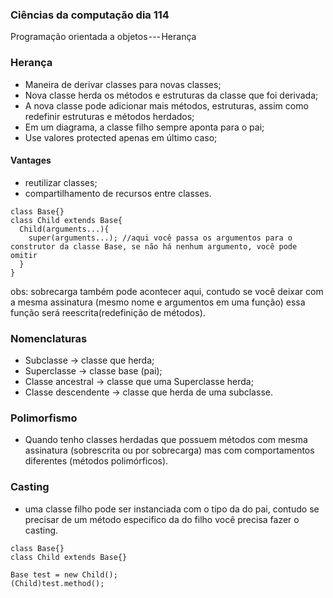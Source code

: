 




### Ciências da computação dia 114

Programação orientada a objetos --- Herança

### Herança

-   Maneira de derivar classes para novas classes;
-   Nova classe herda os métodos e estruturas da classe que foi
    derivada;
-   A nova classe pode adicionar mais métodos, estruturas, assim como
    redefinir estruturas e métodos herdados;
-   Em um diagrama, a classe filho sempre aponta para o pai;
-   Use valores protected apenas em último caso;

#### Vantages

-   reutilizar classes;
-   compartilhamento de recursos entre classes.

``` {code-block-mode="2" spellcheck="false" code-block-lang="java"}
class Base{}
class Child extends Base{
  Child(arguments...){
    super(arguments...); //aqui você passa os argumentos para o construtor da classe Base, se não há nenhum argumento, você pode omitir
  }
}
```

obs: sobrecarga também pode acontecer aqui, contudo se você deixar com a
mesma assinatura (mesmo nome e argumentos em uma função) essa função
será reescrita(redefinição de métodos).








### Nomenclaturas

-   Subclasse → classe que herda;
-   Superclasse → classe base (pai);
-   Classe ancestral → classe que uma Superclasse herda;
-   Classe descendente → classe que herda de uma subclasse.








### Polimorfismo

-   Quando tenho classes herdadas que possuem métodos com mesma
    assinatura (sobrescrita ou por sobrecarga) mas com comportamentos
    diferentes (métodos polimórficos).








### Casting

-   uma classe filho pode ser instanciada com o tipo da do pai, contudo
    se precisar de um método especifico da do filho você precisa fazer o
    casting.

``` {code-block-mode="2" spellcheck="false" code-block-lang="java"}
class Base{}
class Child extends Base{}

Base test = new Child();
(Child)test.method();
```


